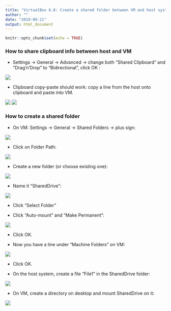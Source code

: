 ```yaml
---
title: "VirtualBox 6.0: Create a shared folder between VM and host system"
author: ""
date: "2019-09-21"
output: html_document
---
```


<link rel="stylesheet" href="styles.css" type="text/css">


```r
knitr::opts_chunk$set(echo = TRUE)
```

### How to share clipboard info between host and VM

- Settings -> General -> Advanced -> change both "Shared Clipboard" and "Drag'n'Drop" to "Bidirectional", click OK :

<img src="./assets/shared_folder_VM.png" style="max-width:80%;">

- Clipboard copy-paste should work: copy a line from the host onto clipboard and paste into VM.

<img src="./assets/VM-sharing-clipboard1.png" style="max-width:50%;">
<img src="./assets/VM-sharing-clipboard2.png" style="max-width:50%;">

### How to create a shared folder

- On VM: Settings -> General -> Shared Folders -> plus sign:

<img src="./assets/VM-sharng-folder1.png" style="max-width:50%;">

- Click on Folder Path:

<img src="./assets/VM-sharng-folder2.png" style="max-width:50%;">

- Create a new folder (or choose existing one):

<img src="./assets/VM-sharng-folder3.png" style="max-width:50%;">

- Name it "SharedDrive":

<img src="./assets/VM-sharng-folder4.png" style="max-width:50%;">

- Click "Select Folder"

- Click "Auto-mount" and "Make Permanent":

<img src="./assets/VM-sharng-folder5.png" style="max-width:50%;">

- Click OK.

- Now you have a line under "Machine Folders" on VM:

<img src="./assets/VM-sharng-folder6.png" style="max-width:50%;">

- Click OK.

- On the host system, create a file "File1" in the SharedDrive folder:

<img src="./assets/VM-sharng-folder7.png" style="max-width:50%;">

- On VM, create a directory on desktop and mount SharedDrive on it:

<img src="./assets/VM-sharng-folder8.png" style="max-width:80%;">


